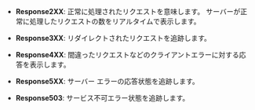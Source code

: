- **Response2XX**: 正常に処理されたリクエストを意味します。 サーバーが正常に処理したリクエストの数をリアルタイムで表示します。

- **Response3XX**: リダイレクトされたリクエストを追跡します。 

- **Response4XX**: 間違ったリクエストなどのクライアントエラーに対する応答を表示します。

- **Response5XX**: サーバー エラーの応答状態を追跡します。 

- **Response503**: サービス不可エラー状態を追跡します。
